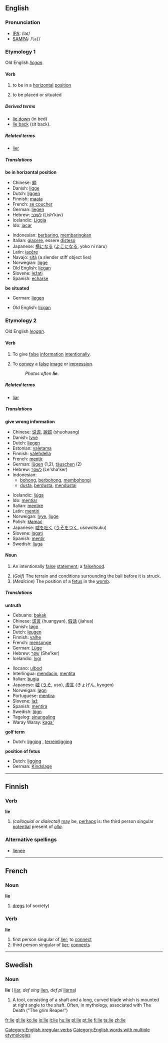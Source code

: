 ==English==

{{rank|turning|village|quickly|814|lie|supposed|original|provide}}

===Pronunciation===
*[[w:IPA|IPA]]: /laɪ/
*[[w:SAMPA|SAMPA]]: /<tt>laI</tt>/

===Etymology 1===
Old English ''[[licgan]]''.

====Verb====
[[Category:English irregular verbs]]
{{en-verb2|'''to lie'''|'''[[lies]]'''|'''[[lay]]'''|'''[[lain]]'''|'''[[lying]]'''}}

#{{intransitive}} to be in a [[horizontal]] [[position]]
#{{intransitive}} to be placed or situated

=====Derived terms=====
*[[lie down]] (in bed)
*[[lie back]] (sit back). 

=====Related terms=====
*[[lier]]

=====Translations=====
'''be in horizontal position'''
{{top}}
*Chinese: [[躺]]
*Danish: [[ligge]]
*Dutch: [[liggen]]
*Finnish: [[maata]]
*French: [[se coucher]]
*German: [[liegen]]
*Hebrew: [[לשכב]] (Lish'kav)
*Icelandic: [[Liggja]]
*Ido: [[jacar]]
{{mid}}
*Indonesian: [[baring|berbaring]], [[baring|membaringkan]]
*Italian: [[giacere]], essere [[disteso]]
*Japanese: [[横になる]] ([[よこになる]], yoko ni naru)
*Latin: [[iacere|iac&#275;re]]
*Navajo: [[sitą́]] (a slender stiff object lies)
*Norwegian: [[ligge]]
*Old English: [[licgan]]
*Slovene: [[ležati]]
*Spanish: [[echarse]]
{{bottom}}

'''be situated'''
{{top}}
*German: [[liegen]]
{{mid}}
*Old English: [[licgan]]
{{bottom}}

===Etymology 2===
Old English ''[[leogan]]''.

====Verb====
{{en-verb|lie|lies|lied|lying}}

#{{intransitive}} To give [[false]] [[information]] [[intentional]]ly.
#{{intransitive}} To [[convey]] a [[false]] [[image]] or [[impression]].
#:''Photos often '''lie'''.''

=====Related terms=====
*[[liar]]

=====Translations=====
'''give wrong information'''
{{top}}
*Chinese: [[说谎]], [[說謊]] (shuohuang)
*Danish: [[lyve]]
*Dutch: [[liegen]]
*Estonian: [[valetama]]
*Finnish: [[valehdella]]
*French: [[mentir]]
*German: [[lügen]] (1,2), [[täuschen]] (2)
*Hebrew: [[לשקר]] (Le'sha'ker)
*Indonesian: 
** [[bohong]], [[bohong|berbohong]], [[bohong|membohongi]]
** [[dusta]], [[dusta|berdusta]], [[dusta|mendustai]]
{{mid}}
*Icelandic: [[ljúga]]
*Ido: [[mentiar]]
*Italian: [[mentire]]
*Latin: [[mentiri]]
*Norweigan: [[lyve]], [[ljuge]]
*Polish: [[kłamać]]
*Japanese: [[嘘を吐く]] ([[うそをつく]], usowotsuku)
*Slovene: [[lagati]]
*Spanish: [[mentir]]
*Swedish: [[ljuga]]
{{bottom}}

====Noun====
{{en-noun|lie|lies}}
#{{countable}} An intentionally [[false]] [[statement]]; a [[falsehood]].
#(''Golf'') The terrain and conditions surrounding the ball before it is struck.
#(''Medicine'') The position of a [[fetus]] in the [[womb]].

=====Translations=====
'''untruth'''
{{top}}
*Cebuano: [[bakak]]
*Chinese: [[谎言]] (huangyan), [[假话]] (jiahua)
*Danish: [[løgn]]
*Dutch: [[leugen]] {{f}}
*Finnish: [[valhe]]
*French: [[mensonge]] {{m}}
*German: [[Lüge]] {{f}}
*Hebrew: [[שקר]] (She'ker) {{m}}
*Icelandic: [[lygi]]
{{mid}}
*Ilocano: [[ulbod]]
*Interlingua: [[mendacio]], [[mentita]]
*Italian: [[bugia]] {{f}}
*Japanese: [[嘘]] ([[うそ]], uso), [[虚言]] (きょげん, kyogen)
*Norweigan: [[løgn]] {{m}}
*Portuguese: [[mentira]] {{f}}
*Slovene: [[laž]] {{f}}
*Spanish: [[mentira]] {{f}}
*Swedish: [[lögn]] {{c}}
*Tagalog: [[sinungaling]]
*Waray Waray: [[kaga']]
{{bottom}}

'''golf term'''
{{top}}
*Dutch: [[ligging]] {{f}}, [[terreinligging]] {{f}}
{{mid}}
{{bottom}}

'''position of fetus'''
*Dutch: [[ligging]] {{f}}
*German: [[Kindslage]] {{f}}

[[Category:English words with multiple etymologies]]

----

==Finnish==
===Verb===
'''lie'''
#''(colloquial or dialectal)'' [[may]] be, [[perhaps]] is: the third person singular [[potential]] present of ''[[olla]]''.
===Alternative spellings===
*[[lienee]]

----

==French==
===Noun===
'''lie'''
# [[dregs]] (of society)
===Verb===
'''lie'''
# first person singular of [[lier]]; to [[connect]]
# third person singular of [[lier]]; [[connects]]



-----

==Swedish==
===Noun===
'''lie''' {{c}} ({{p}} [[liar]], ''def sing'' [[lien]], ''def pl'' [[liarna]])
#A tool, consisting of a shaft and a long, curved blade which is mounted at right angle to the shaft. Often, in mythology, associated with The Death ("The grim Reaper")

[[fr:lie]]
[[gl:lie]]
[[ko:lie]]
[[io:lie]]
[[it:lie]]
[[hu:lie]]
[[pl:lie]]
[[pt:lie]]
[[fi:lie]]
[[ta:lie]]
[[zh:lie]]